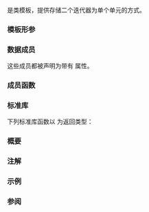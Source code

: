 {{cpp/ranges/title|in_out_result}}
{{cpp/algorithm/ranges/return_types/navbar}}

{{dcl begin}}
{{dcl header|algorithm}}
{{dcl|since=c++20|1=
template&lt; class I, class O &gt;
struct in_out_result;
}}
{{dcl end}}

{{tt|ranges::in_out_result}} 是类模板，提供存储二个迭代器为单个单元的方式。

{{cpp/algorithm/ranges/return_types/general_description}}

===模板形参===
{{par begin}}
{{par | I, O | {{tt|ranges::in_out_result}} 所存储的对象类型}}
{{par end}}

===数据成员===
{{dsc begin}}
{{dsc hitem|成员名字|定义}}
{{dsc mem obj|in|nolink=true|{{tt|I}} 类型的值（假定为迭代器）。}}
{{dsc mem obj|out|nolink=true|{{tt|O}} 类型的值（假定为迭代器）。}}
{{dsc end}}

这些成员都被声明为带有 {{attr|no_unique_address}} 属性。

===成员函数===
{{member|{{small|std::ranges::in_out_result::}}operator in_out_result&lt;I2, O2&gt;|2=
{{dcl begin}}
{{dcl|num=1|1=
template&lt;class I2, class O2&gt;
requires std::convertible_to&lt;const I&amp;, I2&gt; &amp;&amp; std::convertible_to&lt;const O&amp;, O2&gt;
constexpr operator in_out_result&lt;I2, O2&gt;() const &amp;;
}}
{{dcl|num=2|1=
template&lt;class I2, class O2&gt;
requires std::convertible_to&lt;I, I2&gt; &amp;&amp; std::convertible_to&lt;O, O2&gt;
constexpr operator in_out_result&lt;I2, O2&gt;() &amp;&amp;;
}}
{{dcl end}}
通过从 {{c|*this}} 的每个数据成员构造结果的对应成员，转换 {{c|*this}} 为结果。
@1@ 等价于 {{c|return {in, out};}}。
@2@ 等价于 {{c|return {std::move(in), std::move(out)};}}。
}}

===标准库===
下列标准库函数以 {{tt|ranges::in_out_result}} 为返回类型：

{{dsc begin}}
{{dsc h2|算法函数}}
{{dsc inc|cpp/algorithm/ranges/dsc copy}}
{{dsc inc|cpp/algorithm/ranges/dsc copy_n}}
{{dsc inc|cpp/algorithm/ranges/dsc copy_backward}}
{{dsc inc|cpp/algorithm/ranges/dsc move}}
{{dsc inc|cpp/algorithm/ranges/dsc move_backward}}
{{dsc inc|cpp/algorithm/ranges/dsc transform}}
{{dsc inc|cpp/algorithm/ranges/dsc replace_copy}}
{{dsc inc|cpp/algorithm/ranges/dsc remove_copy}}
{{dsc inc|cpp/algorithm/ranges/dsc unique_copy}}
{{dsc inc|cpp/algorithm/ranges/dsc reverse_copy}}
{{dsc inc|cpp/algorithm/ranges/dsc rotate_copy}}
{{dsc inc|cpp/algorithm/ranges/dsc partial_sort_copy}}
{{dsc inc|cpp/algorithm/ranges/dsc set_difference}}
{{dsc h2|未初始化内存函数}}
{{dsc inc|cpp/memory/ranges/dsc uninitialized_copy}}
{{dsc inc|cpp/memory/ranges/dsc uninitialized_copy_n}}
{{dsc inc|cpp/memory/ranges/dsc uninitialized_move}}
{{dsc inc|cpp/memory/ranges/dsc uninitialized_move_n}}
{{dsc end}}

===概要===
{{source|1=
namespace std::ranges
{
    template&lt;class I, class O&gt;
    struct in_out_result
    {
        [[no_unique_address]] I in;
        [[no_unique_address]] O out;

        template&lt;class I2, class O2&gt;
        requires std::convertible_to&lt;const I&amp;, I2&gt; &amp;&amp; std::convertible_to&lt;const O&amp;, O2&gt;
        constexpr operator in_out_result&lt;I2, O2&gt;() const &amp;
        {
            return {in, out};
        }

        template&lt;class I2, class O2&gt;
        requires std::convertible_to&lt;I, I2&gt; &amp;&amp; std::convertible_to&lt;O, O2&gt;
        constexpr operator in_out_result&lt;I2, O2&gt;() &amp;&amp;
        {
            return {std::move(in), std::move(out)};
        }
    };
}
}}

===注解===
{{cpp/algorithm/ranges/notes return_types}}

===示例===
{{example|code=
#include &lt;algorithm&gt;
#include &lt;array&gt;
#include &lt;cctype&gt;
#include &lt;iostream&gt;
#include &lt;ranges&gt;

int main()
{
    constexpr char in[] = "transform" "\n";
    std::array&lt;char, sizeof(in)&gt; out;

    const auto result = std::ranges::transform(in, out.begin(),
        [](char c) { return std::toupper(c); });

    auto print = [](char c) { std::cout &lt;&lt; c; };
    std::ranges::for_each(std::cbegin(in), result.in, print);
    std::ranges::for_each(out.cbegin(), result.out, print);
}
|output=
transform
TRANSFORM
}}


===参阅===
{{dsc begin}}
{{dsc inc|cpp/utility/dsc pair}}
{{dsc inc|cpp/utility/dsc tuple}}
{{dsc end}}

{{langlinks|cs|de|en|es|fr|it|ja|ko|pl|pt|ru}}